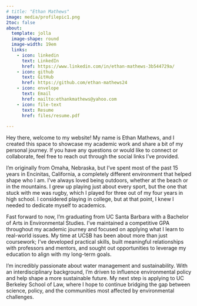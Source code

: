 ```yaml
---
# title: "Ethan Mathews"
image: media/profilepic1.png
2toc: false
about: 
  template: jolla
  image-shape: round
  image-width: 19em
  links:
    - icon: linkedin
      text: LinkedIn
      href: https://www.linkedin.com/in/ethan-mathews-3b544729a/
    - icon: github
      text: GitHub
      href: https://github.com/ethan-mathews24
    - icon: envelope
      text: Email
      href: mailto:ethankmathews@yahoo.com
    - icon: file-text
      text: Resume
      href: files/resume.pdf
      
---
```


Hey there, welcome to my website! My name is Ethan Mathews, and I created this space to showcase my academic work and share a bit of my personal journey. If you have any questions or would like to connect or collaborate, feel free to reach out through the social links I’ve provided.

I’m originally from Omaha, Nebraska, but I’ve spent most of the past 15 years in Encinitas, California,  a completely different environment that helped shape who I am. I’ve always loved being outdoors, whether at the beach or in the mountains. I grew up playing just about every sport, but the one that stuck with me was rugby, which I played for three out of my four years in high school. I considered playing in college, but at that point, I knew I needed to dedicate myself to academics.

Fast forward to now, I’m graduating from UC Santa Barbara with a Bachelor of Arts in Environmental Studies. I’ve maintained a competitive GPA throughout my academic journey and focused on applying what I learn to real-world issues. My time at UCSB has been about more than just coursework; I’ve developed practical skills, built meaningful relationships with professors and mentors, and sought out opportunities to leverage my education to align with my long-term goals.

I’m incredibly passionate about water management and sustainability. With an interdisciplinary background, I’m driven to influence environmental policy and help shape a more sustainable future. My next step is applying to UC Berkeley School of Law, where I hope to continue bridging the gap between science, policy, and the communities most affected by environmental challenges.

